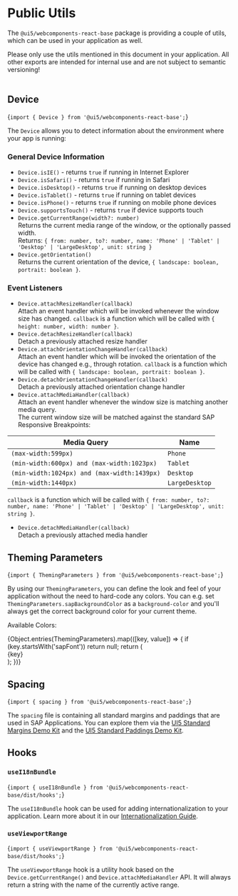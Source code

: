 
<Meta title="Public Utils" />

# Public Utils

The `@ui5/webcomponents-react-base` package is providing a couple of utils, which can be used in your application as well.

<MessageStrip type={MessageStripType.Warning} noCloseButton>
  Please only use the utils mentioned in this document in your application. All other exports are intended for
  internal use and are not subject to semantic versioning!
</MessageStrip>

<br />
<br />

<TableOfContent />

## Device

<ImportStatement>{`import { Device } from '@ui5/webcomponents-react-base';`}</ImportStatement>

The `Device` allows you to detect information about the environment where your app is running:

### General Device Information

- `Device.isIE()` - returns `true` if running in Internet Explorer
- `Device.isSafari()` - returns `true` if running in Safari
- `Device.isDesktop()` - returns `true` if running on desktop devices
- `Device.isTablet()` - returns `true` if running on tablet devices
- `Device.isPhone()` - returns `true` if running on mobile phone devices
- `Device.supportsTouch()` - returns `true` if device supports touch
- `Device.getCurrentRange(width?: number)` <br />
  Returns the current media range of the window, or the optionally passed width. <br />
  Returns: `{ from: number, to?: number, name: 'Phone' | 'Tablet' | 'Desktop' | 'LargeDesktop', unit: string }`
- `Device.getOrientation()` <br />
  Returns the current orientation of the device, `{ landscape: boolean, portrait: boolean }`.

### Event Listeners

- `Device.attachResizeHandler(callback)` <br />
  Attach an event handler which will be invoked whenever the window size has changed.
  `callback` is a function which will be called with `{ height: number, width: number }`.
- `Device.detachResizeHandler(callback)` <br />
  Detach a previously attached resize handler
- `Device.attachOrientationChangeHandler(callback)` <br />
  Attach an event handler which will be invoked the orientation of the device has changed e.g., through rotation.
  `callback` is a function which will be called with `{ landscape: boolean, portrait: boolean }`.
- `Device.detachOrientationChangeHandler(callback)` <br />
  Detach a previously attached orientation change handler
- `Device.attachMediaHandler(callback)` <br />
  Attach an event handler whenever the window size is matching another media query. <br />
  The current window size will be matched against the standard SAP Responsive Breakpoints:

| Media Query                                 | Name           |
| ------------------------------------------- | -------------- |
| `(max-width:599px)`                         | `Phone`        |
| `(min-width:600px) and (max-width:1023px)`  | `Tablet`       |
| `(min-width:1024px) and (max-width:1439px)` | `Desktop`      |
| `(min-width:1440px)`                        | `LargeDesktop` |

`callback` is a function which will be called with
`{ from: number, to?: number, name: 'Phone' | 'Tablet' | 'Desktop' | 'LargeDesktop', unit: string }`.

- `Device.detachMediaHandler(callback)` <br />
  Detach a previously attached media handler

## Theming Parameters

<ImportStatement>{`import { ThemingParameters } from '@ui5/webcomponents-react-base';`}</ImportStatement>

By using our `ThemingParameters`, you can define the look and feel of your application without the need to hard-code any
colors. You can e.g. set `ThemingParameters.sapBackgroundColor` as a `background-color` and you'll always get the correct
background color for your current theme.

Available Colors:

<div style={{ display: 'grid', gridTemplateColumns: 'repeat(3, minmax(0, 1fr))', rowGap: '1rem', columnGap: '1rem' }}>
  {Object.entries(ThemingParameters).map(([key, value]) => {
    if (key.startsWith('sapFont')) return null;
    return (
      <div key={key} style={{ display: 'inline-flex', alignItems: 'center', justifyContent: 'space-between' }}>
        <Label>{key}</Label>
        <div
          style={{
            backgroundColor: value,
            borderRadius: '50%',
            width: '2rem',
            height: '2rem',
            minWidth: '2rem',
            border: `1px solid ${ThemingParameters.sapField_BorderColor}`
          }}
        />
      </div>
    );
  })}
</div>

## Spacing

<ImportStatement>{`import { spacing } from '@ui5/webcomponents-react-base';`}</ImportStatement>

The `spacing` file is containing all standard margins and paddings that are used in SAP Applications.
You can explore them via the [UI5 Standard Margins Demo Kit](https://ui5.sap.com/#/entity/sap.ui.core.StandardMargins)
and the [UI5 Standard Paddings Demo Kit](https://ui5.sap.com/#/entity/sap.ui.core.ContainerPadding).

## Hooks

### `useI18nBundle`

<ImportStatement>{`import { useI18nBundle } from '@ui5/webcomponents-react-base/dist/hooks';`}</ImportStatement>

The `useI18nBundle` hook can be used for adding internationalization to your application. Learn more about it in our
[Internationalization Guide](?path=/docs/internationalization--page).

### `useViewportRange`

<ImportStatement>{`import { useViewportRange } from '@ui5/webcomponents-react-base/dist/hooks';`}</ImportStatement>

The `useViewportRange` hook is a utility hook based on the `Device.getCurrentRange()` and `Device.attachMediaHandler` API.
It will always return a string with the name of the currently active range.
